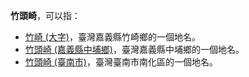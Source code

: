 '''竹頭崎'''，可以指：
*[[竹崎_(大字)|竹崎 (大字)]]，臺灣嘉義縣竹崎鄉的一個地名。
*[[竹頭崎_(嘉義縣中埔鄉)|竹頭崎 (嘉義縣中埔鄉)]]，臺灣嘉義縣中埔鄉的一個地名。
*[[竹頭崎_(臺南市)|竹頭崎 (臺南市)]]，臺灣臺南市南化區的一個地名。

{{消歧義|G|Cat=三字地名消歧义}}